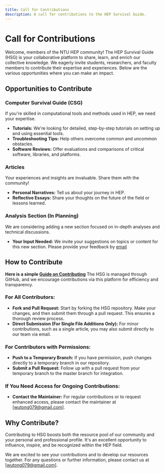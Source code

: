 ```yaml
---
title: Call for Contributions
description: A call for contributions to the HEP Survival Guide.
---
```


# Call for Contributions

Welcome, members of the NTU HEP community! The HEP Survival Guide (HSG) is your collaborative platform to share, learn, and enrich our collective knowledge. We eagerly invite students, researchers, and faculty members to contribute their expertise and experiences. Below are the various opportunities where you can make an impact.

## Opportunities to Contribute

### Computer Survival Guide (CSG)
If you're skilled in computational tools and methods used in HEP, we need your expertise.
- **Tutorials:** We're looking for detailed, step-by-step tutorials on setting up and using essential tools.
- **Troubleshooting Tips:** Help others overcome common and uncommon obstacles.
- **Software Reviews:** Offer evaluations and comparisons of critical software, libraries, and platforms.

### Articles
Your experiences and insights are invaluable. Share them with the community!
- **Personal Narratives:** Tell us about your journey in HEP.
- **Reflective Essays:** Share your thoughts on the future of the field or lessons learned.

### Analysis Section (In Planning)
We are considering adding a new section focused on in-depth analyses and technical discussions.
- **Your Input Needed:** We invite your suggestions on topics or content for this new section.
Please provide your feedback by [email](mailto:wutong079@gmail)


## How to Contribute

**Here is a simple [Guide on Contributing](./guide)**
The HSG is managed through GitHub, and we encourage contributions via this platform for efficiency and transparency.

### For All Contributors:
- **Fork and Pull Request:** Start by forking the HSG repository. Make your changes, and then submit them through a pull request. This ensures a thorough review process.
- **Direct Submission (For Single File Additions Only):** For minor contributions, such as a single article, you may also submit directly to our team via email.

### For Contributors with Permissions:
- **Push to a Temporary Branch:** If you have permission, push changes directly to a temporary branch in our repository.
- **Submit a Pull Request:** Follow up with a pull request from your temporary branch to the master branch for integration.

### If You Need Access for Ongoing Contributions:
- **Contact the Maintainer:** For regular contributions or to request enhanced access, please contact the maintainer at [wutong079@gmail.com].

## Why Contribute?

Contributing to HSG boosts both the resource pool of our community and your personal and professional profile. It's an excellent opportunity to influence, inspire, and be recognized within the HEP field.

We are excited to see your contributions and to develop our resources together. For any questions or further information, please contact us at [wutong079@gmail.com].
